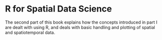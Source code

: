 # R for Spatial Data Science {-}

The second part of this book explains how the concepts introduced
in part I are dealt with using R, and deals with basic handling
and plotting of spatial and spatiotemporal data.
